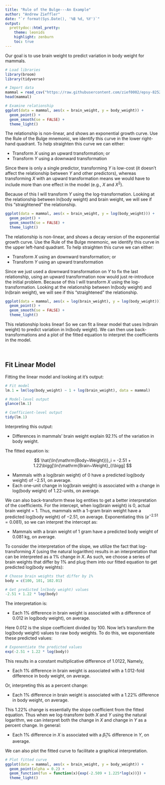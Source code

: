 ```yaml
---
title: "Rule of the Bulge---An Example"
author: "Andrew Zieffler"
date: "`r format(Sys.Date(), '%B %d, %Y')`"
output: 
  prettydoc::html_pretty:
    theme: leonids
    highlight: zenburn
    toc: true
---
```



Our goal is to use brain weight to predict variation in body weight for mammals.

```r
# Load libraries
library(broom)
library(tidyverse)

# Import data
mammal = read_csv("https://raw.githubusercontent.com/zief0002/epsy-8252/master/data/mammal.csv")
head(mammal)

# Examine relationship
ggplot(data = mammal, aes(x = brain_weight, y = body_weight)) +
  geom_point() +
  geom_smooth(se = FALSE) +
  theme_light()
```

The relationship is non-linear, and shows an exponential growth curve. Use the Rule of the Bulge mnemonic, we identify this curve in the lower right-hand quadrant. To help straighten this curve we can either:

- Transform *X* using an upward transformation; or
- Transform *Y* using a downward transformation

Since there is only a single predictor, transforming *Y* is low-cost (it doesn't affect the relationship between *Y* and other predictors), whereas transforming *X* with an upward transformation means we would have to include more than one effect in the model (e.g., $X$ and $X^2$). 

Because of this I will transform *Y* using the log-transformation. Looking at the relationship between ln(body weight) and brain weight, we will see if this "straightened" the relationship.

```r
ggplot(data = mammal, aes(x = brain_weight, y = log(body_weight))) +
  geom_point() +
  geom_smooth(se = FALSE) +
  theme_light()
```

The relationship is non-linear, and shows a decay version of the exponential growth curve. Use the Rule of the Bulge mnemonic, we identify this curve in the upper left-hand quadrant. To help straighten this curve we can either:

- Transform *X* using an downward transformation; or
- Transform *Y* using an upward transformation

Since we just used a downward transformation on *Y* to fix the last relationship, using an upward transformation now would just re-introduce the initial problem. Because of this I will transform *X* using the log-transformation. Looking at the relationship between ln(body weight) and ln(brain weight), we will see if this "straightened" the relationship.

```r
ggplot(data = mammal, aes(x = log(brain_weight), y = log(body_weight))) +
  geom_point() +
  geom_smooth(se = FALSE) +
  theme_light()
```

This relationship looks linear! So we can fit a linear model that uses ln(brain weight) to predict variation in ln(body weight). We can then use back-transformations and a plot of the fitted equation to interpret the coefficients in the model.

<br />

## Fit Linear Model

Fitting the linear model and looking at it's output:

```r
# Fit model
lm.1 = lm(log(body_weight) ~ 1 + log(brain_weight), data = mammal)

# Model-level output
glance(lm.1)

# Coefficient-level output
tidy(lm.1)
```

Interpreting this output:

- Differences in mammals' brain weight explain 92.1% of the variation in body weight.

The fitted equation is:

$$
\hat{\ln(\mathrm{Body~Weight})}_i = -2.51 + 1.22\bigg[\ln(\mathrm{Brain~Weight}_i)\bigg]
$$

- Mammals with a log(brain weight) of 0 have a predicted log(body weight) of $-2.51$, on average.
- Each one-unit change in log(brain weight) is associated with a change in log(body weight) of 1.22-units, on average.

We can also back-transform these log entities to get a better interpretation of the coefficients. For the intercept, when log(brain weight) is 0, actual brain weight = 1. Thus, mammals with a 1-gram brain weight have a predicted log(body weight) of $-2.51$, on average. Exponentiating this ($e^{-2.51}=0.081$), so we can interpret the intercept as:

- Mammals with a brain weight of 1 gram have a predicted body weight of 0.081 kg, on average.

To consider the interpretation of the slope, we utilize the fact that log-transforming *X* (using the natural logarithm) results in an interpretation that can be interpreted as a 1% change in *X*. As such, we choose a series of brain weights that differ by 1% and plug them into our fitted equation to get predicted log(body weights):

```r
# Choose brain weights that differ by 1%
body = c(100, 101, 102.01)

# Get predicted ln(body weight) values
-2.51 + 1.22 * log(body)
```

The interpretation is:

- Each 1% difference in brain weight is associated with a difference of 0.012 in log(body weight), on average.

Here 0.012 is the slope coefficient divided by 100. Now let's transform the log(body weight) values to raw body weights. To do this, we exponentiate these predicted values:

```r
# Exponentiate the predicted values
exp(-2.51 + 1.22 * log(body))
```

This results in a constant multiplicative difference of 1.0122, Namely,

- Each 1% difference in brain weight is associated with a 1.012-fold difference in body weight, on average.

Or, interpreting this as a percent change:

- Each 1% difference in brain weight is associated with a 1.22% difference in body weight, on average.

This 1.22% change is essentially the slope coefficient from the fitted equation. Thus when we log-transfomr both *X* and *Y* using the natural logarithm, we can interpret both the change in *X* and change in *Y* as a percent change. In general:

- Each 1% difference in *X* is associated with a $\hat\beta_1$% difference in *Y*, on average.

We can also plot the fitted curve to facilitate a graphical interpretation.

```r
# Plot fitted curve
ggplot(data = mammal, aes(x = brain_weight, y = body_weight)) +
  geom_point(alpha = 0.2) +
  geom_function(fun = function(x){exp(-2.509 + 1.225*log(x))}) +
  theme_light()
```














